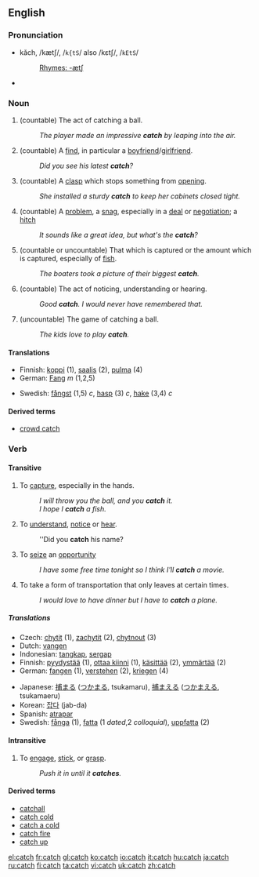 ==English==

===Pronunciation===
*kăch, /kætʃ/, /<tt>k{tS</tt>/ also /kεtʃ/, /<tt>kEtS</tt>/
*:[[Rhymes:English:-ætʃ|Rhymes: -ætʃ]]
*{{audio|en-us-catch.ogg|Audio (US)}}

===Noun===
{{en-noun-reg-es}}
# (countable) The act of catching a ball.
#:''The player made an impressive '''catch''' by leaping into the air.''
# (countable) A [[find]], in particular a [[boyfriend]]/[[girlfriend]].
#:''Did you see his latest '''catch'''?''
# (countable) A [[clasp]] which stops something from [[open]]ing.
#:''She installed a sturdy '''catch''' to keep her cabinets closed tight.''
# (countable) A [[problem]], a [[snag]], especially in a [[deal]] or [[negotiation]]; a [[hitch]]
#:''It sounds like a great idea, but what's the '''catch'''?''
# (countable or uncountable) That which is captured or the amount which is captured, especially of [[fish]].
#:''The boaters took a picture of their biggest '''catch'''.''
# (countable) The act of noticing, understanding or hearing.
#:''Good '''catch'''.  I would never have remembered that.''
# (uncountable) The game of catching a ball.
#:''The kids love to play '''catch'''.''

====Translations====
{{top}}
*Finnish: [[koppi]] (1), [[saalis]] (2), [[pulma]] (4)
*German: [[Fang]] ''m'' (1,2,5)
{{mid}}
*Swedish: [[fångst]] (1,5) ''c'', [[hasp]] (3) ''c'', [[hake]] (3,4) ''c''
{{bottom}}

====Derived terms====
*[[crowd catch]]

===Verb===
{{irregverb|catch|[[catches]]|[[caught]]|[[caught]]|[[catching]]}}
====Transitive====
# To [[capture]], especially in the hands.
#:''I will throw you the ball, and you '''catch''' it.''
#:''I hope I '''catch''' a fish.''
# To [[understand]], [[notice]] or [[hear]].
#:''Did you '''catch''' his name?
# To [[seize]] an [[opportunity]]
#:''I have some free time tonight so I think I'll '''catch''' a movie.''
# To take a form of transportation that only leaves at certain times.
#:''I would love to have dinner but I have to '''catch''' a plane.''

=====Translations=====
{{top}}
*Czech: [[chytit]] (1), [[zachytit]] (2), [[chytnout]] (3)
*Dutch: [[vangen]]
*Indonesian: [[tangkap]], [[sergap]]
*Finnish: [[pyydystää]] (1), [[ottaa kiinni]] (1), [[käsittää]] (2), [[ymmärtää]] (2)
*German: [[fangen]] (1), [[verstehen]] (2), [[kriegen]] (4)
{{mid}}
*Japanese: [[捕まる]] ([[つかまる]], tsukamaru), [[捕まえる]] ([[つかまえる]], tsukamaeru)
*Korean: [[잡다]] (jab-da)
*Spanish: [[atrapar]]
*Swedish: [[fånga]] (1), [[fatta]] (1 ''dated'',2 ''colloquial''), [[uppfatta]] (2)
{{bottom}}

====Intransitive====
# To [[engage]], [[stick]], or [[grasp]].
#:''Push it in until it '''catches'''.''

====Derived terms====
*[[catchall]]
*[[catch cold]]
*[[catch a cold]]
*[[catch fire]]
*[[catch up]]

[[el:catch]]
[[fr:catch]]
[[gl:catch]]
[[ko:catch]]
[[io:catch]]
[[it:catch]]
[[hu:catch]]
[[ja:catch]]
[[ru:catch]]
[[fi:catch]]
[[ta:catch]]
[[vi:catch]]
[[uk:catch]]
[[zh:catch]]